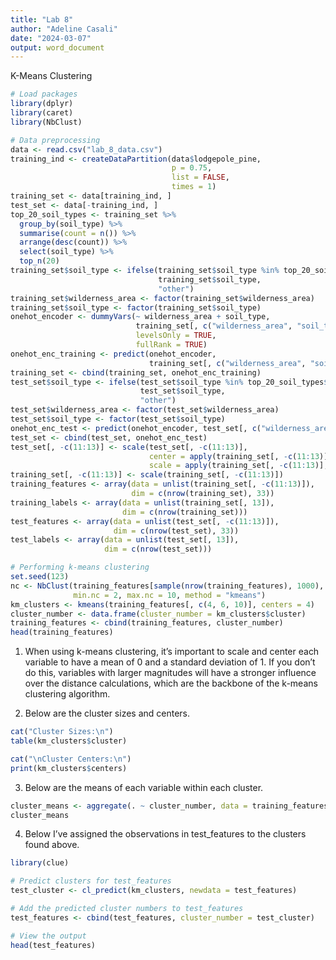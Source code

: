 ```yaml
---
title: "Lab 8"
author: "Adeline Casali"
date: "2024-03-07"
output: word_document
---
```


K-Means Clustering
```r
# Load packages
library(dplyr)
library(caret)
library(NbClust)

# Data preprocessing
data <- read.csv("lab_8_data.csv")
training_ind <- createDataPartition(data$lodgepole_pine,
                                    p = 0.75,
                                    list = FALSE,
                                    times = 1)
training_set <- data[training_ind, ]
test_set <- data[-training_ind, ]
top_20_soil_types <- training_set %>%
  group_by(soil_type) %>%
  summarise(count = n()) %>%
  arrange(desc(count)) %>%
  select(soil_type) %>%
  top_n(20)
training_set$soil_type <- ifelse(training_set$soil_type %in% top_20_soil_types$soil_type,
                                 training_set$soil_type,
                                 "other")
training_set$wilderness_area <- factor(training_set$wilderness_area)
training_set$soil_type <- factor(training_set$soil_type)
onehot_encoder <- dummyVars(~ wilderness_area + soil_type,
                            training_set[, c("wilderness_area", "soil_type")],
                            levelsOnly = TRUE,
                            fullRank = TRUE)
onehot_enc_training <- predict(onehot_encoder,
                               training_set[, c("wilderness_area", "soil_type")])
training_set <- cbind(training_set, onehot_enc_training)
test_set$soil_type <- ifelse(test_set$soil_type %in% top_20_soil_types$soil_type,
                             test_set$soil_type,
                             "other")
test_set$wilderness_area <- factor(test_set$wilderness_area)
test_set$soil_type <- factor(test_set$soil_type)
onehot_enc_test <- predict(onehot_encoder, test_set[, c("wilderness_area", "soil_type")])
test_set <- cbind(test_set, onehot_enc_test)
test_set[, -c(11:13)] <- scale(test_set[, -c(11:13)],
                               center = apply(training_set[, -c(11:13)], 2, mean),
                               scale = apply(training_set[, -c(11:13)], 2, sd))
training_set[, -c(11:13)] <- scale(training_set[, -c(11:13)])
training_features <- array(data = unlist(training_set[, -c(11:13)]),
                           dim = c(nrow(training_set), 33))
training_labels <- array(data = unlist(training_set[, 13]),
                         dim = c(nrow(training_set)))
test_features <- array(data = unlist(test_set[, -c(11:13)]),
                       dim = c(nrow(test_set), 33))
test_labels <- array(data = unlist(test_set[, 13]),
                     dim = c(nrow(test_set)))

# Performing k-means clustering
set.seed(123)
nc <- NbClust(training_features[sample(nrow(training_features), 1000), c(4, 6, 10)], 
              min.nc = 2, max.nc = 10, method = "kmeans")
km_clusters <- kmeans(training_features[, c(4, 6, 10)], centers = 4)
cluster_number <- data.frame(cluster_number = km_clusters$cluster)
training_features <- cbind(training_features, cluster_number)
head(training_features)
```

1) When using k-means clustering, it's important to scale and center each variable to have a mean of 0 and a standard deviation of 1. If you don't do this, variables with larger magnitudes will have a stronger influence over the distance calculations, which are the backbone of the k-means clustering algorithm. 

2) Below are the cluster sizes and centers. 
```r
cat("Cluster Sizes:\n")
table(km_clusters$cluster)

cat("\nCluster Centers:\n")
print(km_clusters$centers)
```

3) Below are the means of each variable within each cluster. 
```r
cluster_means <- aggregate(. ~ cluster_number, data = training_features, FUN = mean)
cluster_means
```

4) Below I've assigned the observations in test_features to the clusters found above. 
```r
library(clue)

# Predict clusters for test_features
test_cluster <- cl_predict(km_clusters, newdata = test_features)

# Add the predicted cluster numbers to test_features
test_features <- cbind(test_features, cluster_number = test_cluster)

# View the output
head(test_features)
```

























